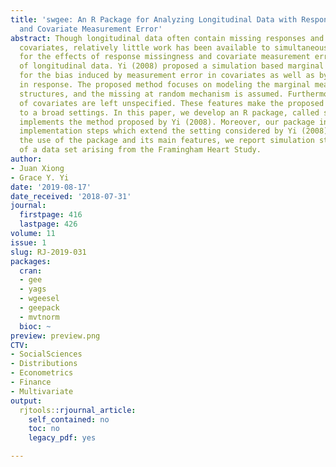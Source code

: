 ```yaml
---
title: 'swgee: An R Package for Analyzing Longitudinal Data with Response Missingness
  and Covariate Measurement Error'
abstract: Though longitudinal data often contain missing responses and error-prone
  covariates, relatively little work has been available to simultaneously correct
  for the effects of response missingness and covariate measurement error on analysis
  of longitudinal data. Yi (2008) proposed a simulation based marginal method to adjust
  for the bias induced by measurement error in covariates as well as by missingness
  in response. The proposed method focuses on modeling the marginal mean and variance
  structures, and the missing at random mechanism is assumed. Furthermore, the distribution
  of covariates are left unspecified. These features make the proposed method applicable
  to a broad settings. In this paper, we develop an R package, called swgee, which
  implements the method proposed by Yi (2008). Moreover, our package includes additional
  implementation steps which extend the setting considered by Yi (2008). To describe
  the use of the package and its main features, we report simulation studies and analyses
  of a data set arising from the Framingham Heart Study.
author:
- Juan Xiong
- Grace Y. Yi
date: '2019-08-17'
date_received: '2018-07-31'
journal:
  firstpage: 416
  lastpage: 426
volume: 11
issue: 1
slug: RJ-2019-031
packages:
  cran:
  - gee
  - yags
  - wgeesel
  - geepack
  - mvtnorm
  bioc: ~
preview: preview.png
CTV:
- SocialSciences
- Distributions
- Econometrics
- Finance
- Multivariate
output:
  rjtools::rjournal_article:
    self_contained: no
    toc: no
    legacy_pdf: yes

---
```

